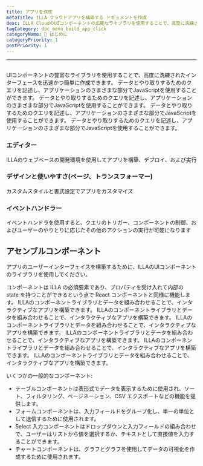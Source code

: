 ```yaml
---
title: アプリを作成
metaTitle: ILLA クラウドアプリを構築する ドキュメントを作成
desc: ILLA CloudのUIコンポーネントの広範なライブラリを使用することで、高度に洗練されたインターフェイスを迅速かつ簡単に作成できます。
tagCategory: doc_menu_build_app_click
categoryName: 👋 はじめに
categoryPriority: 1
postPriority: 1
---
```


* * *

## <h2 hidden>アプリを構築する</h2>

UIコンポーネントの豊富なライブラリを使用することで、高度に洗練されたインターフェースを迅速かつ簡単に作成できます。 データとやり取りするためのクエリを記述し、アプリケーションのさまざまな部分でJavaScriptを使用することができます。 データとやり取りするためのクエリを記述し、アプリケーションのさまざまな部分でJavaScriptを使用することができます。 データとやり取りするためのクエリを記述し、アプリケーションのさまざまな部分でJavaScriptを使用することができます。 データとやり取りするためのクエリを記述し、アプリケーションのさまざまな部分でJavaScriptを使用することができます。

### エディター

ILLAのウェブベースの開発環境を使用してアプリを構築、デプロイ、および実行

### デザインと使いやすさ(ページ、トランスフォーマー)

カスタムスタイルと書式設定でアプリをカスタマイズ

### イベントハンドラー

イベントハンドラを使用すると、クエリのトリガー、コンポーネントの制御、およびユーザーのやりとりに応じたその他のアクションの実行が可能になります

## アセンブルコンポーネント

アプリのユーザーインターフェイスを構築するために、ILLAのUIコンポーネントのライブラリを使用してください。

コンポーネントは ILLA の必須要素であり、プロパティを受け入れて内部の state を持つことができるという点で React コンポーネントと同様に機能します。 ILLAのコンポーネントライブラリとデータを組み合わせることで、インタラクティブなアプリを構築できます。 ILLAのコンポーネントライブラリとデータを組み合わせることで、インタラクティブなアプリを構築できます。 ILLAのコンポーネントライブラリとデータを組み合わせることで、インタラクティブなアプリを構築できます。 ILLAのコンポーネントライブラリとデータを組み合わせることで、インタラクティブなアプリを構築できます。 ILLAのコンポーネントライブラリとデータを組み合わせることで、インタラクティブなアプリを構築できます。 ILLAのコンポーネントライブラリとデータを組み合わせることで、インタラクティブなアプリを構築できます。

いくつかの一般的なコンポーネント:

-   テーブルコンポーネントは表形式でデータを表示するために使用され、ソート、フィルタリング、ページネーション、CSV エクスポートなどの機能を提供します。
-   フォームコンポーネントは、入力フィールドをグループ化し、単一の単位として送信するために使用されます。
-   Select 入力コンポーネントはドロップダウンと入力フィールドの組み合わせで、ユーザーはリストから値を選択するか、テキストとして直接値を入力することができます。
-   チャートコンポーネントは、グラフとグラフを使用してデータの可視化を作成するために使用されます。

